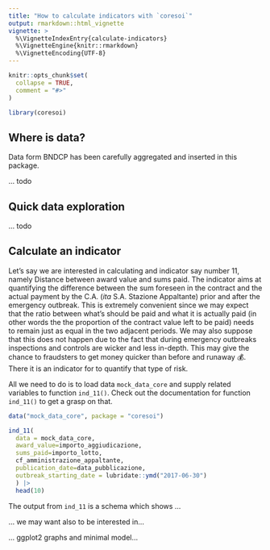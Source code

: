 ```yaml
---
title: "How to calculate indicators with `coresoi`"
output: rmarkdown::html_vignette
vignette: >
  %\VignetteIndexEntry{calculate-indicators}
  %\VignetteEngine{knitr::rmarkdown}
  %\VignetteEncoding{UTF-8}
---
```


```r
knitr::opts_chunk$set(
  collapse = TRUE,
  comment = "#>"
)
```

```r
library(coresoi)
```


## Where is data?

Data form BNDCP has been carefully aggregated and inserted in this package. 

... todo

## Quick data exploration

... todo

## Calculate an indicator

Let's say we are interested in calculating and indicator say number 11, namely Distance between award value and sums paid. The indicator aims at quantifying the difference between the sum foreseen in the contract and the actual payment by the C.A. (_ita_ S.A. Stazione Appaltante) prior and after the emergency outbreak. This is extremely convenient since we may expect that the ratio between what's should be paid and what it is actually paid (in other words the the proportion of the contract  value left to be paid) needs to remain just as equal in the two adjacent periods.
We may also suppose that this does not happen due to the fact that during emergency outbreaks inspections and controls are wicker and less in-depth. This may give the chance to fraudsters to get money quicker than before and runaway 💰. There it is an indicator for to quantify that type of risk.

All we need to do is to load data `mock_data_core` and supply related variables to function `ind_11()`. Check out the documentation for function `ind_11()` to get a grasp on that.


```r
data("mock_data_core", package = "coresoi")

ind_11(
  data = mock_data_core,
  award_value=importo_aggiudicazione, 
  sums_paid=importo_lotto,
  cf_amministrazione_appaltante,
  publication_date=data_pubblicazione,
  outbreak_starting_date = lubridate::ymd("2017-06-30")
  ) |>
  head(10)

```

The output from `ind_11` is a schema which shows ...


... we may want also to be interested in...

... ggplot2 graphs and minimal model...





